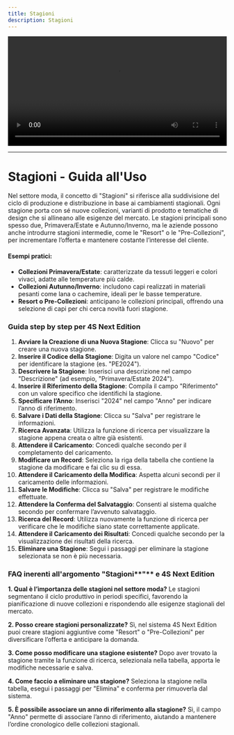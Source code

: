 ```yaml
---
title: Stagioni
description: Stagioni
---
```


<video controls width="100%">
  <source src="/4SNE/MTcyODcxODc2NDM4MjAuNTczODY2MTg1MzQyOTYwMw==.mp4" />
</video>

***

# Stagioni - Guida all'Uso

Nel settore moda, il concetto di "Stagioni" si riferisce alla suddivisione del ciclo di produzione e distribuzione in base ai cambiamenti stagionali. Ogni stagione porta con sé nuove collezioni, varianti di prodotto e tematiche di design che si allineano alle esigenze del mercato. Le stagioni principali sono spesso due, Primavera/Estate e Autunno/Inverno, ma le aziende possono anche introdurre stagioni intermedie, come le "Resort" o le "Pre-Collezioni", per incrementare l’offerta e mantenere costante l’interesse del cliente.

#### Esempi pratici:

* **Collezioni Primavera/Estate**: caratterizzate da tessuti leggeri e colori vivaci, adatte alle temperature più calde.
* **Collezioni Autunno/Inverno**: includono capi realizzati in materiali pesanti come lana o cachemire, ideali per le basse temperature.
* **Resort o Pre-Collezioni**: anticipano le collezioni principali, offrendo una selezione di capi per chi cerca novità fuori stagione.

### Guida step by step per 4S Next Edition

1. **Avviare la Creazione di una Nuova Stagione**: Clicca su "Nuovo" per creare una nuova stagione.
2. **Inserire il Codice della Stagione**: Digita un valore nel campo "Codice" per identificare la stagione (es. "PE2024").
3. **Descrivere la Stagione**: Inserisci una descrizione nel campo "Descrizione" (ad esempio, "Primavera/Estate 2024").
4. **Inserire il Riferimento della Stagione**: Compila il campo "Riferimento" con un valore specifico che identifichi la stagione.
5. **Specificare l’Anno**: Inserisci "2024" nel campo "Anno" per indicare l’anno di riferimento.
6. **Salvare i Dati della Stagione**: Clicca su "Salva" per registrare le informazioni.
7. **Ricerca Avanzata**: Utilizza la funzione di ricerca per visualizzare la stagione appena creata o altre già esistenti.
8. **Attendere il Caricamento**: Concedi qualche secondo per il completamento del caricamento.
9. **Modificare un Record**: Seleziona la riga della tabella che contiene la stagione da modificare e fai clic su di essa.
10. **Attendere il Caricamento della Modifica**: Aspetta alcuni secondi per il caricamento delle informazioni.
11. **Salvare le Modifiche**: Clicca su "Salva" per registrare le modifiche effettuate.
12. **Attendere la Conferma del Salvataggio**: Consenti al sistema qualche secondo per confermare l’avvenuto salvataggio.
13. **Ricerca del Record**: Utilizza nuovamente la funzione di ricerca per verificare che le modifiche siano state correttamente applicate.
14. **Attendere il Caricamento dei Risultati**: Concedi qualche secondo per la visualizzazione dei risultati della ricerca.
15. **Eliminare una Stagione**: Segui i passaggi per eliminare la stagione selezionata se non è più necessaria.

### FAQ inerenti all'argomento "Stagioni**"** e 4S Next Edition

**1. Qual è l’importanza delle stagioni nel settore moda?**
Le stagioni segmentano il ciclo produttivo in periodi specifici, favorendo la pianificazione di nuove collezioni e rispondendo alle esigenze stagionali del mercato.

**2. Posso creare stagioni personalizzate?**
Sì, nel sistema 4S Next Edition puoi creare stagioni aggiuntive come "Resort" o "Pre-Collezioni" per diversificare l’offerta e anticipare la domanda.

**3. Come posso modificare una stagione esistente?**
Dopo aver trovato la stagione tramite la funzione di ricerca, selezionala nella tabella, apporta le modifiche necessarie e salva.

**4. Come faccio a eliminare una stagione?**
Seleziona la stagione nella tabella, esegui i passaggi per "Elimina" e conferma per rimuoverla dal sistema.

**5. È possibile associare un anno di riferimento alla stagione?**
Sì, il campo "Anno" permette di associare l’anno di riferimento, aiutando a mantenere l’ordine cronologico delle collezioni stagionali.